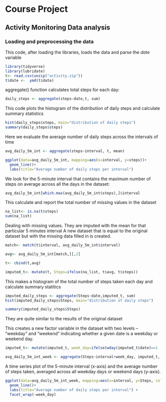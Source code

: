 # Course Project

## Activity Monitoring Data analysis

### Loading and preprocessing the data

This code, after loading the libraries, loads the data and parse the *date* variable

```r
library(tidyverse)
library(lubridate)
t<- read.csv(unzip("activity.zip"))
t$date <-  ymd(t$date)
```

aggregate() function calculates total steps for each day:

```r
daily_steps <- aggregate(steps~date,t, sum)

```

This code plots the histogram of the distribution of daily steps and calculate summary statistics

```r
hist(daily_steps$steps, main="distribution of daily steps")
summary(daily_steps$steps)
```

Here we evaluate the average number of daily steps across the intervals of time

```r
avg_daily_5m_int <- aggregate(steps~interval, t, mean)

ggplot(data=avg_daily_5m_int, mapping=aes(x=interval, y=steps))+
  geom_line()+
  labs(title="Average number of daily steps per interval")  

```

We look for the 5-minute interval that contains the maximum number of steps on average across all the days in the dataset:

```r
avg_daily_5m_int[which.max(avg_daily_5m_int$steps),]$interval
```

This calculate and report the total number of missing values in the dataset

```r

na_list<- is.na(t$steps)
sum(na_list)
```

Dealing with missing values. They are imputed with the mean for that particular 5 minutes interval
A new dataset that is equal to the original dataset but with the missing data filled in is created.

```r
match<- match(t$interval, avg_daily_5m_int$interval)

avg<- avg_daily_5m_int[match,][,2]

t<- cbind(t,avg)

imputed_t<- mutate(t, Steps=ifelse(na_list, t$avg, t$steps))

```

This makes a histogram of the total number of steps taken each day and calculate summary statitics
```r

imputed_daily_steps <- aggregate(Steps~date,imputed_t, sum)
hist(imputed_daily_steps$Steps, main="distribution of daily steps")

summary(imputed_daily_steps$Steps)

```
They are quite similar to the results of the original dataset

This creates a new factor variable in the dataset with two levels – “weekday” and “weekend” indicating whether a given date is a weekday or weekend day.
```r
imputed_t<- mutate(imputed_t, week_day=ifelse(wday(imputed_t$date)==1 |wday(imputed_t$date)==7, "Weekend", "Weekday"))

avg_daily_5m_int_week <- aggregate(Steps~interval+week_day, imputed_t, mean)

```

A time series plot of the 5-minute interval (x-axis) and the average number of steps taken, averaged across all weekday days or weekend days (y-axis).
```r
ggplot(data=avg_daily_5m_int_week, mapping=aes(x=interval, y=Steps, color=week_day))+
  geom_line()+
  labs(title="Average number of daily steps per interval") +
  facet_wrap(~week_day)
```
